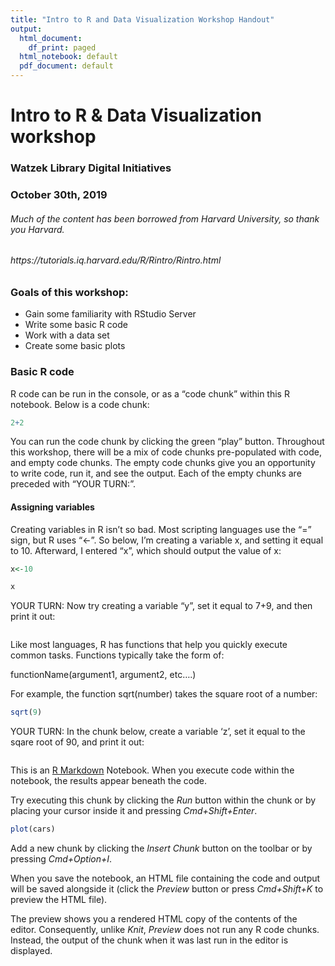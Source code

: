 ```yaml
---
title: "Intro to R and Data Visualization Workshop Handout"
output:
  html_document:
    df_print: paged
  html_notebook: default
  pdf_document: default
---
```


# Intro to R & Data Visualization workshop

### Watzek Library Digital Initiatives
### October 30th, 2019

###### Much of the content has been borrowed from Harvard University, so thank you Harvard.
###### https://tutorials.iq.harvard.edu/R/Rintro/Rintro.html

### Goals of this workshop:

* Gain some familiarity with RStudio Server
* Write some basic R code
* Work with a data set
* Create some basic plots


### Basic R code

R code can be run in the console, or as a "code chunk" within this R notebook. Below is a code chunk:

```r
2+2
```

You can run the code chunk by clicking the green "play" button. Throughout this workshop, there will be a mix of code chunks pre-populated with code, and empty code chunks. The empty code chunks give you an opportunity to write code, run it, and see the output. Each of the empty chunks are preceded with "YOUR TURN:".

#### Assigning variables

Creating variables in R isn't so bad. Most scripting languages use the "=" sign, but R uses "<-". So below, I'm creating a variable x, and setting it equal to 10. Afterward, I entered "x", which should output the value of x:

```r
x<-10

x
```


YOUR TURN:
Now try creating a variable "y", set it equal to 7+9, and then print it out:
```r


```

Like most languages, R has functions that help you quickly execute common tasks. Functions typically take the form of:

functionName(argument1, argument2, etc....)

For example, the function sqrt(number) takes the square root of a number:

```r
sqrt(9)
```

YOUR TURN:
In the chunk below, create a variable 'z', set it equal to the sqare root of 90, and print it out:
```r


```





This is an [R Markdown](http://rmarkdown.rstudio.com) Notebook. When you execute code within the notebook, the results appear beneath the code. 

Try executing this chunk by clicking the *Run* button within the chunk or by placing your cursor inside it and pressing *Cmd+Shift+Enter*. 

```r
plot(cars)
```

Add a new chunk by clicking the *Insert Chunk* button on the toolbar or by pressing *Cmd+Option+I*.

When you save the notebook, an HTML file containing the code and output will be saved alongside it (click the *Preview* button or press *Cmd+Shift+K* to preview the HTML file). 

The preview shows you a rendered HTML copy of the contents of the editor. Consequently, unlike *Knit*, *Preview* does not run any R code chunks. Instead, the output of the chunk when it was last run in the editor is displayed.

